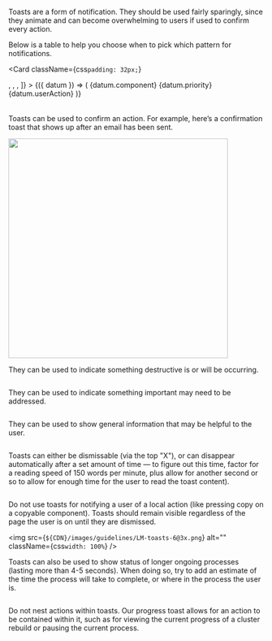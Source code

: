 
Toasts are a form of notification. They should be used fairly sparingly, since they animate and can become overwhelming to users if used to confirm every action.

Below is a table to help you choose when to pick which pattern for notifications.

<Card
  className={css`
    padding: 32px;
  `}
>
  <Table
    data={[
      {
        component: 'Toast',
        priority: 'Low priority',
        userAction: 'Optional: Toasts disappear automatically',
      },
      {
        component: 'Banner',
        priority: 'Medium priority',
        userAction:
          'Optional: Banners remain until dismissed by the user, or if the state that caused the banner is resolved',
      },
      {
        component: 'Modal',
        priority: 'Highest priority',
        userAction:
          'Required: Modals block usage until the user takes a modal action or exits the modal (if available)',
      },
    ]}
    columns={[
      <TableHeader
        key="component"
        label="Component"
        className={css`
          width: 100px;
        `}
      />,
      <TableHeader
        key="priority"
        label="Priority"
        className={css`
          width: 100px;
        `}
      />,
      <TableHeader key="userAction" label="User Action" />,
    ]}
  >
    {({ datum }) => (
      <tr
        key={datum.component}
        className={css`
          border-bottom: 1px solid ${uiColors.gray.light2};
        `}
      >
        <Cell
          className={css`
            padding: 16px 0 16px 10px;
          `}
        >
          {datum.component}
        </Cell>
        <Cell
          className={css`
            padding: 16px 0 16px 10px;
          `}
        >
          {datum.priority}
        </Cell>
        <Cell
          className={css`
            padding: 16px 0 16px 10px;
          `}
        >
          {datum.userAction}
        </Cell>
      </tr>
    )}
  </Table>
</Card>

Toasts can be used to confirm an action. For example, here’s a confirmation toast that shows up after an email has been sent.

<div
  className={css`
    display: flex;
    justify-content: flex-start;
    flex-grow: 1;
    width: 100%;
  `}
>
  <img
    src={`${CDN}/images/guidelines/LM-toasts-1@3x.png`}
    alt=""
    width="432px"
    className={css`
      margin-left: -16px;
    `}
  />
</div>

They can be used to indicate something destructive is or will be occurring.

<div
  className={css`
    display: flex;
    justify-content: flex-start;
    flex-grow: 1;
    width: 100%;
  `}
>
  <img
    src={`${CDN}/images/guidelines/LM-toasts-2@3x.png`}
    alt=""
    className={css`
      margin-left: -16px;
      width: 432px;
    `}
  />
</div>

They can be used to indicate something important may need to be addressed.

<div
  className={css`
    display: flex;
    justify-content: flex-start;
    flex-grow: 1;
    width: 100%;
  `}
>
  <img
    src={`${CDN}/images/guidelines/LM-toasts-3@3x.png`}
    alt=""
    className={css`
      margin-left: -16px;
      width: 432px;
    `}
  />
</div>

They can be used to show general information that may be helpful to the user.

<div
  className={css`
    display: flex;
    justify-content: flex-start;
    flex-grow: 1;
    width: 100%;
  `}
>
  <img
    src={`${CDN}/images/guidelines/LM-toasts-4@3x.png`}
    alt=""
    className={css`
      margin-left: -16px;
      width: 432px;
    `}
  />
</div>

Toasts can either be dismissable (via the top "X"), or can disappear automatically after a set amount of time — to figure out this time, factor for a reading speed of 150 words per minute, plus allow for another second or so to allow for enough time for the user to read the toast content).

<div
  className={css`
    display: flex;
    justify-content: flex-start;
    flex-grow: 1;
    width: 824px;
    @media only screen and (max-width: ${breakpoints.Tablet}px) {
      width: 100%;
    }
  `}
>
  <img
    src={`${CDN}/images/guidelines/LM-toasts-5@3x.png`}
    alt=""
    className={css`
      width: 100%;
      margin-left: -12px;
    `}
  />
</div>

Do not use toasts for notifying a user of a local action (like pressing copy on a copyable component). Toasts should remain visible regardless of the page the user is on until they are dismissed.

<div
  className={css`
    display: flex;
    align-items: center;
    justify-content: flex-start;
    flex-grow: 1;
    width: 825px;
    @media only screen and (max-width: ${breakpoints.Tablet}px){
      width: 100%;
    }
`}>

  <img src={`${CDN}/images/guidelines/LM-toasts-6@3x.png`} alt="" className={css`width: 100%`} />
</div>

Toasts can also be used to show status of longer ongoing processes (lasting more than 4-5 seconds). When doing so, try to add an estimate of the time the process will take to complete, or where in the process the user is.

<div
  className={css`
    display: flex;
    justify-content: flex-start;
    flex-grow: 1;
    width: 100%;
  `}
>
  <img
    src={`${CDN}/images/guidelines/LM-toasts-7@3x.png`}
    alt=""
    className={css`
      width: 432px;
      margin-left: -16px;
    `}
  />
</div>

Do not nest actions within toasts. Our progress toast allows for an action to be contained within it, such as for viewing the current progress of a cluster rebuild or pausing the current process.
